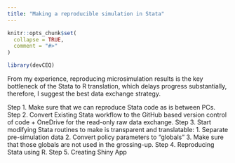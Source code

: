 ```yaml
---
title: "Making a reproducible simulation in Stata"
---
```


```r
knitr::opts_chunk$set(
  collapse = TRUE,
  comment = "#>"
)
```

```r
library(devCEQ)
```


From my experience, reproducing microsimulation results is the key bottleneck of the Stata to R translation, which delays progress substantially, therefore, I suggest the best data exchange strategy. 

Step 1. Make sure that we can reproduce Stata code as is between PCs.
Step 2. Convert Existing Stata workflow to the GitHub based version control of code + OneDrive for the read-only raw data exchange.
Step 3. Start modifying Stata routines to make is transparent and translatable:
1.	Separate pre-simulation data
2.	Convert policy parameters to “globals”
3.	Make sure that those globals are not used in the grossing-up.
Step 4. Reproducing Stata using R.
Step 5. Creating Shiny App


